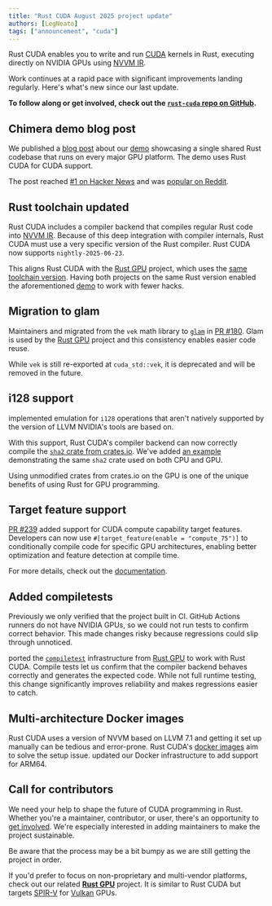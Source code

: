 ```yaml
---
title: "Rust CUDA August 2025 project update"
authors: [LegNeato]
tags: ["announcement", "cuda"]
---
```



Rust CUDA enables you to write and run [CUDA](https://developer.nvidia.com/cuda-toolkit)
kernels in Rust, executing directly on NVIDIA GPUs using [NVVM
IR](https://docs.nvidia.com/cuda/nvvm-ir-spec/index.html).

Work continues at a rapid pace with significant improvements landing regularly. Here's
what's new since our last update.

**To follow along or get involved, check out the [`rust-cuda` repo on GitHub](https://github.com/rust-gpu/rust-cuda).**

<!-- truncate -->

## Chimera demo blog post

We published a [blog post](./2025-07-25-rust-on-every-gpu.mdx) about our
[demo](https://github.com/LegNeato/rust-gpu-chimera) showcasing a single shared Rust
codebase that runs on every major GPU platform. The demo uses Rust CUDA for CUDA
support.

The post reached [#1 on Hacker News](https://news.ycombinator.com/item?id=44692876) and
was [popular on
Reddit](https://www.reddit.com/r/rust/comments/1m96z61/rust_running_on_every_gpu/).

## Rust toolchain updated

Rust CUDA includes a compiler backend that compiles regular Rust code into [NVVM
IR](https://docs.nvidia.com/cuda/nvvm-ir-spec/index.html). Because of this deep
integration with compiler internals, Rust CUDA must use a very specific version of the
Rust compiler. Rust CUDA now supports `nightly-2025-06-23`.

This aligns Rust CUDA with the [Rust GPU](https://github.com/Rust-GPU/rust-gpu) project,
which uses the [same toolchain
version](https://github.com/Rust-GPU/rust-gpu/blob/df1628a032d22c864397417c2871b74d602af986/rust-toolchain.toml).
Having both projects on the same Rust version enabled the aforementioned
[demo](https://github.com/LegNeato/rust-gpu-chimera) to work with fewer hacks.

## Migration to glam

Maintainers <Gh user="jorge-ortega" /> and <Gh user="LegNeato" /> migrated from the
`vek` math library to [`glam`](https://github.com/bitshifter/glam-rs) in [PR
#180](https://github.com/Rust-GPU/Rust-CUDA/pull/180). Glam is used by the [Rust
GPU](https://github.com/Rust-GPU/rust-gpu) project and this consistency enables easier
code reuse.

While `vek` is still re-exported at `cuda_std::vek`, it is deprecated and will be
removed in the future.

## i128 support

<Gh user="LegNeato" /> implemented emulation for `i128` operations that aren't natively
supported by the version of LLVM NVIDIA's tools are based on.

With this support, Rust CUDA's compiler backend can now correctly compile the [`sha2`
crate from crates.io](https://crates.io/crates/sha2). We've added [an
example](https://github.com/Rust-GPU/Rust-CUDA/tree/main/examples/cuda/sha2_crates_io)
demonstrating the same `sha2` crate used on both CPU and GPU.

Using unmodified crates from crates.io on the GPU is one of the unique benefits of using
Rust for GPU programming.

## Target feature support

[PR #239](https://github.com/Rust-GPU/Rust-CUDA/pull/239) added support for CUDA compute
capability target features. Developers can now use `#[target_feature(enable =
"compute_75")]` to conditionally compile code for specific GPU architectures, enabling
better optimization and feature detection at compile time.

For more details, check out the
[documentation](https://rust-gpu.github.io/Rust-CUDA/guide/compute_capabilities.html).

## Added compiletests

Previously we only verified that the project built in CI. GitHub Actions runners do not
have NVIDIA GPUs, so we could not run tests to confirm correct behavior. This made
changes risky because regressions could slip through unnoticed.

<Gh user="LegNeato" /> ported the
[`compiletest`](https://github.com/Manishearth/compiletest-rs) infrastructure from [Rust
GPU](https://github.com/Rust-GPU/rust-gpu) to work with Rust CUDA. Compile tests let us
confirm that the compiler backend behaves correctly and generates the expected code.
While not full runtime testing, this change significantly improves reliability and makes
regressions easier to catch.

## Multi-architecture Docker images

Rust CUDA uses a version of NVVM based on LLVM 7.1 and getting it set up manually can be
tedious and error-prone. Rust CUDA's [docker
images](https://github.com/orgs/Rust-GPU/packages?repo_name=Rust-CUDA) aim to solve the
setup issue. <Gh user="LegNeato" /> updated our Docker infrastructure to add support for
ARM64.

## Call for contributors

We need your help to shape the future of CUDA programming in Rust. Whether you're a
maintainer, contributor, or user, there's an opportunity to [get
involved](https://github.com/rust-gpu/rust-cuda). We're especially interested in adding
maintainers to make the project sustainable.

Be aware that the process may be a bit bumpy as we are still getting the project in
order.

If you'd prefer to focus on non-proprietary and multi-vendor platforms, check out our
related **[Rust GPU](https://rust-gpu.github.io/)** project. It is similar to Rust CUDA
but targets [SPIR-V](https://www.khronos.org/spir/) for
[Vulkan](https://www.vulkan.org/) GPUs.
